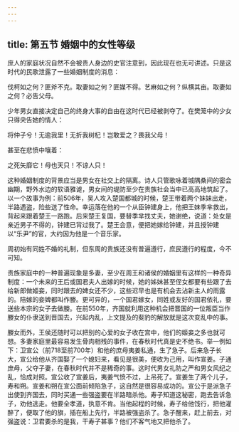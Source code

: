 ```yaml
---
---
---
```

title: 第五节 婚姻中的女性等级
---




庶人的家庭状况自然不会被贵人身边的史官注意到，因此现在也无可讲述。只是这时代的民歌泄露了一些婚姻制度的消息：

伐柯如之何？匪斧不克。取妻如之何？匪媒不得。艺麻如之何？纵横其亩。取妻如之何？必告父母。

少年男女直接决定自己的终身大事的自由在这时代已经被剥夺了。在樊笼中的少女只得央告她的情人：

将仲子兮！无逾我里！无折我树杞！岂敢爱之？畏我父母！

甚至在悲愤中嚷着：

之死矢靡它！母也天只！不谅人只！

这种婚姻制度的背景应当是男女在社交上的隔离。诗人只管歌咏着城隅桑间的密会幽期，野外水边的软语雅谑，男女间的堤防至少在贵族社会当中已高高地筑起了。以一个故事为例：前506年，吴人攻入楚国都城的时候，楚王带着两个妹妹出走，半路遇盗，险些送了性命。幸运落在他的一个从臣钟建身上，他把王妹季芈救出，背起来跟着楚王一路跑。后来楚王复国，要替季芈找丈夫，她谢绝，说道：处女是亲近男子不得的，钟建已背过我了。楚王会意，便把她嫁给钟建，并且授钟建以“乐尹”的官，大约因为他是一个音乐家。

周初始有同姓不婚的礼制，但东周的贵族还没有普遍遵行，庶民遵行的程度，今不可知。

贵族家庭中的一种普遍现象是多妻，至少在周王和诸侯的婚姻里有这样的一种奇异制度：一个未来的王后或国君夫人出嫁的时候，她的姊妹甚至侄女都要有些跟了去给新郎做姬妾，同时跟去的婢女还不少，这些迟早也是有机会去沾新主人的雨露的。陪嫁的妾婢都叫作媵。更可异的，一个国君嫁女，同姓或友好的国君依礼，要送些本宗的女子去做媵。在前550年，齐国就利用这种机会把晋国的一位叛臣当作媵女的仆隶送到晋国去，兴起内乱，上文提及的斐豹的解放就是这次变乱中的事。

媵女而外，王侯还随时可以把别的心爱的女子收在宫中，他们的姬妾之多也就可想。多妻家庭里最容易发生骨肉相残的事件，在春秋时代真是史不绝书。举一例如下：卫宣公（前718至前700年）和他的庶母夷姜私通，生了急子。后来急子长大，宣公给他从齐国娶了一个媳妇来，看见是很美，便收为己用，叫作宣姜。子通庶母，父夺子妻，在春秋时代并不是稀奇的事。这时代男女礼防之严和男女风纪之乱，恰成对照。宣公收了宣姜后，夷姜气愤不过，上吊死了。宣姜生了两个儿子，寿和朔。宣姜和朔在宣公面前倾陷急子，这自然是很容易成功的。宣公于是派急子出使到齐国去，同时买通一些强盗要在半路暗杀他。寿子知道这秘密，跑去告诉急子，劝他逃走。他要全孝道，执意不肯。当他起程的时候，寿子给他饯行，把他灌醉了，便取了他的旗，插在船上先行，半路被强盗杀了。急子醒来，赶上前去，对强盗说：卫君要杀的是我，干寿子甚事？他们不客气地又把他杀了。